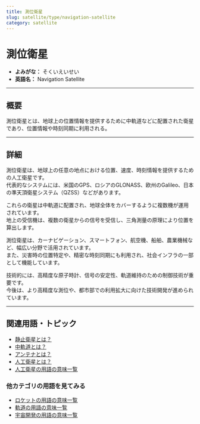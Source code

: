 ```yaml
---
title: 測位衛星
slug: satellite/type/navigation-satellite
category: satellite
---
```



<Head>
  <script type="application/ld+json">
    {`{
      "@context": "https://schema.org",
      "@type": "DefinedTerm",
      "name": "測位衛星",
      "inDefinedTermSet": "https://www.space-portal.org",
      "termCode": "satellite/type/navigation-satellite",
      "description": "測位衛星とは、地球上の位置情報を提供するために中軌道などに配置された衛星であり、位置情報や時刻同期に利用される。",
      "url": "https://www.space-portal.org/docs/satellite/type/navigation-satellite"
    }`}
  </script>
</Head>

# 測位衛星

- **よみがな：** そくいえいせい  
- **英語名：** Navigation Satellite  

---

## 概要

測位衛星とは、地球上の位置情報を提供するために中軌道などに配置された衛星であり、位置情報や時刻同期に利用される。

---

## 詳細

測位衛星は、地球上の任意の地点における位置、速度、時刻情報を提供するための人工衛星です。  
代表的なシステムには、米国のGPS、ロシアのGLONASS、欧州のGalileo、日本の準天頂衛星システム（QZSS）などがあります。  

これらの衛星は中軌道に配置され、地球全体をカバーするように複数機が運用されています。  
地上の受信機は、複数の衛星からの信号を受信し、三角測量の原理により位置を算出します。  

測位衛星は、カーナビゲーション、スマートフォン、航空機、船舶、農業機械など、幅広い分野で活用されています。  
また、災害時の位置特定や、精密な時刻同期にも利用され、社会インフラの一部として機能しています。  

技術的には、高精度な原子時計、信号の安定性、軌道維持のための制御技術が重要です。  
今後は、より高精度な測位や、都市部での利用拡大に向けた技術開発が進められています。

---

## 関連用語・トピック

- [静止衛星とは？](/satellite/type/geostationary-sat)  
- [中軌道とは？](/orbit/type/medium-earth-orbit)  
- [アンテナとは？](/communication/technology/antenna) 
- [人工衛星とは？](/satellite/satellite)
- [人工衛星の用語の意味一覧](/category/satellite)

### 他カテゴリの用語を見てみる
- [ロケットの用語の意味一覧](/category/rocket)
- [軌道の用語の意味一覧](/category/orbit)
- [宇宙開発の用語の意味一覧](/category/glossary) 